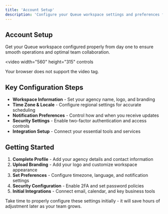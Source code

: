 ```yaml
---
title: 'Account Setup'
description: 'Configure your Queue workspace settings and preferences for optimal team performance'
---
```


## Account Setup

Get your Queue workspace configured properly from day one to ensure smooth operations and optimal team collaboration.

<video
  width="560"
  height="315"
  controls
>
  <source src="https://screen-studio-shareable-links.67aa83ffa7fb557cd114a7156fca4e73.r2.cloudflarestorage.com/Pi84Ia2x-video.mp4?X-Amz-Algorithm=AWS4-HMAC-SHA256&X-Amz-Content-Sha256=UNSIGNED-PAYLOAD&X-Amz-Credential=363e5c20253db1195c87384f6dfb4c99%2F20250729%2Fauto%2Fs3%2Faws4_request&X-Amz-Date=20250729T153610Z&X-Amz-Expires=7200&X-Amz-Signature=d88b7bf9130e483ab496e50c33201ecadd7466377aeddbafcf57b3785be4f20e&X-Amz-SignedHeaders=host&x-id=GetObject" type="video/mp4" />
  Your browser does not support the video tag.
</video>

## Key Configuration Steps

- **Workspace Information** - Set your agency name, logo, and branding
- **Time Zone & Locale** - Configure regional settings for accurate scheduling
- **Notification Preferences** - Control how and when you receive updates
- **Security Settings** - Enable two-factor authentication and access controls
- **Integration Setup** - Connect your essential tools and services

## Getting Started

1. **Complete Profile** - Add your agency details and contact information
2. **Upload Branding** - Add your logo and customize workspace appearance
3. **Set Preferences** - Configure timezone, language, and notification settings
4. **Security Configuration** - Enable 2FA and set password policies
5. **Initial Integrations** - Connect email, calendar, and key business tools

<Tip>
  Take time to properly configure these settings initially - it will save hours of adjustment later as your team grows.
</Tip>